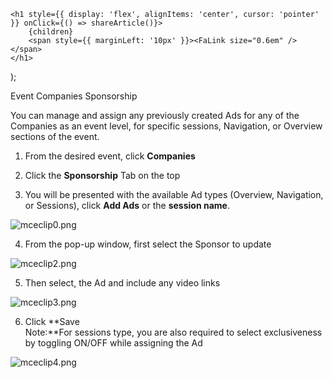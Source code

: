 

    <h1 style={{ display: 'flex', alignItems: 'center', cursor: 'pointer' }} onClick={() => shareArticle()}>
        {children} 
        <span style={{ marginLeft: '10px' }}><FaLink size="0.6em" /></span>
    </h1>
);

<ToastContainer />

<ClickableTitle>Event Companies Sponsorship</ClickableTitle>




You can manage and assign any previously created Ads for any of the Companies as an event level, for specific sessions, Navigation, or Overview sections of the event. 


1. From the desired event, click **Companies**


2. Click the **Sponsorship** Tab on the top


3. You will be presented with the available Ad types (Overview, Navigation, or Sessions), click **Add Ads** or the **session name**.


![mceclip0.png](../../../resources/article-images/12874457438611-Event-Companies-Sponsorship_1.png)


4. From the pop-up window, first select the Sponsor to update 


![mceclip2.png](../../../resources/article-images/12874457438611-Event-Companies-Sponsorship_2.png)


5. Then select, the Ad and include any video links 


![mceclip3.png](../../../resources/article-images/12874457438611-Event-Companies-Sponsorship_3.png)


6. Click **Save   
Note:**For sessions type, you are also required to select exclusiveness by toggling ON/OFF while assigning the Ad


![mceclip4.png](../../../resources/article-images/12874457438611-Event-Companies-Sponsorship_4.png)



